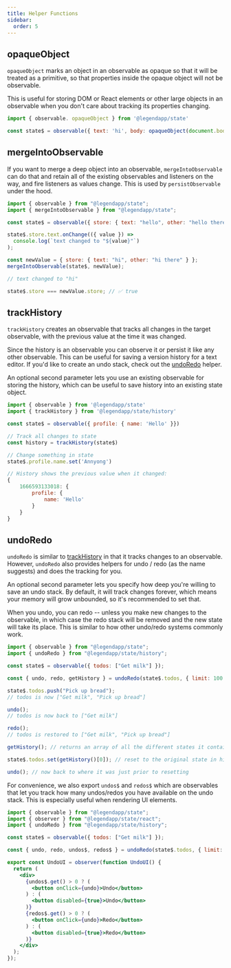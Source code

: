 ```yaml
---
title: Helper Functions
sidebar:
  order: 5
---
```


## opaqueObject

`opaqueObject` marks an object in an observable as opaque so that it will be treated as a primitive, so that properties inside the opaque object will not be observable.

This is useful for storing DOM or React elements or other large objects in an observable when you don't care about tracking its properties changing.

```js
import { observable. opaqueObject } from '@legendapp/state'

const state$ = observable({ text: 'hi', body: opaqueObject(document.body) })
```

## mergeIntoObservable

If you want to merge a deep object into an observable, `mergeIntoObservable` can do that and retain all of the existing observables and listeners on the way, and fire listeners as values change. This is used by `persistObservable` under the hood.

```js
import { observable } from "@legendapp/state";
import { mergeIntoObservable } from "@legendapp/state";

const state$ = observable({ store: { text: "hello", other: "hello there" } });

state$.store.text.onChange(({ value }) =>
  console.log(`text changed to "${value}"`)
);

const newValue = { store: { text: "hi", other: "hi there" } };
mergeIntoObservable(state$, newValue);

// text changed to "hi"

state$.store === newValue.store; // ✅ true
```

## trackHistory

`trackHistory` creates an observable that tracks all changes in the target observable, with the previous value at the time it was changed.

Since the history is an observable you can observe it or persist it like any other observable. This can be useful for saving a version history for a text editor. If you'd like to create an undo stack, check out the [undoRedo](#undoRedo) helper.

An optional second parameter lets you use an existing observable for storing the history, which can be useful to save history into an existing state object.

```js
import { observable } from '@legendapp/state'
import { trackHistory } from '@legendapp/state/history'

const state$ = observable({ profile: { name: 'Hello' }})

// Track all changes to state
const history = trackHistory(state$)

// Change something in state
state$.profile.name.set('Annyong')

// History shows the previous value when it changed:
{
    1666593133018: {
        profile: {
            name: 'Hello'
        }
    }
}
```

## undoRedo

`undoRedo` is similar to [trackHistory](#trackHistory) in that it tracks changes to an observable. However,
`undoRedo` also provides helpers for undo / redo (as the name suggests) and does the tracking for you.

An optional second parameter lets you specify how deep you're willing to save an undo stack. By default, it
will track changes forever, which means your memory will grow unbounded, so it's recommended to set that.

When you undo, you can redo -- unless you make new changes to the observable, in which case the redo stack
will be removed and the new state will take its place. This is similar to how other undo/redo systems commonly work.

```js
import { observable } from "@legendapp/state";
import { undoRedo } from "@legendapp/state/history";

const state$ = observable({ todos: ["Get milk"] });

const { undo, redo, getHistory } = undoRedo(state$.todos, { limit: 100 });

state$.todos.push("Pick up bread");
// todos is now ["Get milk", "Pick up bread"]

undo();
// todos is now back to ["Get milk"]

redo();
// todos is restored to ["Get milk", "Pick up bread"]

getHistory(); // returns an array of all the different states it contains

state$.todos.set(getHistory()[0]); // reset to the original state in history

undo(); // now back to where it was just prior to resetting
```

For convenience, we also export `undos$` and `redos$` which are observables that let
you track how many undos/redos you have available on the undo stack. This is especially
useful when rendering UI elements.

```jsx
import { observable } from "@legendapp/state";
import { observer } from "@legendapp/state/react";
import { undoRedo } from "@legendapp/state/history";

const state$ = observable({ todos: ["Get milk"] });

const { undo, redo, undos$, redos$ } = undoRedo(state$.todos, { limit: 100 });

export const UndoUI = observer(function UndoUI() {
  return (
    <div>
      {undos$.get() > 0 ? (
        <button onClick={undo}>Undo</button>
      ) : (
        <button disabled={true}>Undo</button>
      )}
      {redos$.get() > 0 ? (
        <button onClick={undo}>Redo</button>
      ) : (
        <button disabled={true}>Redo</button>
      )}
    </div>
  );
});
```

